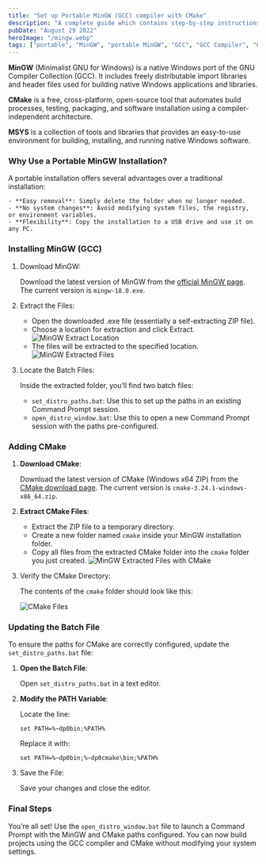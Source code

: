```yaml
---
title: "Set up Portable MinGW (GCC) compiler with CMake"
description: "A complete guide which contains step-by-step instructions to install and set up a portable MinGW (GCC) compiler with CMake."
pubDate: "August 29 2022"
heroImage: "/mingw.webp"
tags: ["portable", "MinGW", "portable MinGW", "GCC", "GCC Compiler", "CMake", "Compiler"]
---
```


**MinGW** (Minimalist GNU for Windows) is a native Windows port of the GNU Compiler Collection (GCC). It includes freely
distributable import libraries and header files used for building native Windows applications and libraries.

**CMake** is a free, cross-platform, open-source tool that automates build processes, testing, packaging, and
software installation using a compiler-independent architecture.

**MSYS** is a collection of tools and libraries that provides an easy-to-use environment for building, installing, and
running native Windows software.

### Why Use a Portable MinGW Installation?

A portable installation offers several advantages over a traditional installation:

    - **Easy removal**: Simply delete the folder when no longer needed.
    - **No system changes**: Avoid modifying system files, the registry, or environment variables.
    - **Flexibility**: Copy the installation to a USB drive and use it on any PC.

### Installing MinGW (GCC)

1. Download MinGW:

    Download the latest version of MinGW from the [official MinGW page](https://nuwen.net/mingw.html). The current
    version is `mingw-18.0.exe`.

2. Extract the Files:

    - Open the downloaded .exe file (essentially a self-extracting ZIP file).
    - Choose a location for extraction and click Extract.
        <Image width={386} src={mingw_extract_location} alt="MinGW Extract Location"/>
    - The files will be extracted to the specified location.
        <Image src={mingw_extracted_files} alt="MinGW Extracted Files"/>

3. Locate the Batch Files:

    Inside the extracted folder, you’ll find two batch files:

    - `set_distro_paths.bat`: Use this to set up the paths in an existing Command Prompt session.
    - `open_distro_window.bat`: Use this to open a new Command Prompt session with the paths pre-configured.

### Adding CMake

1. **Download CMake**:

    Download the latest version of CMake (Windows x64 ZIP) from the [CMake download page](https://cmake.org/download/).
    The current version is `cmake-3.24.1-windows-x86_64.zip`.

2. **Extract CMake Files**:

    - Extract the ZIP file to a temporary directory.
    - Create a new folder named `cmake` inside your MinGW installation folder.
    - Copy all files from the extracted CMake folder into the `cmake` folder you just created.
        <Image src={mingw_extracted_files_with_cmake} alt="MinGW Extracted Files with CMake"/>

3. Verify the CMake Directory:

    The contents of the `cmake` folder should look like this:

    <Image width={386} src={cmake_files} alt="CMake Files"/>


### Updating the Batch File

To ensure the paths for CMake are correctly configured, update the `set_distro_paths.bat` file:

1. **Open the Batch File**:

    Open `set_distro_paths.bat` in a text editor.

2. **Modify the PATH Variable**:

    Locate the line:
    ```
    set PATH=%~dp0bin;%PATH%
    ```
    Replace it with:
    ```
    set PATH=%~dp0bin;%~dp0cmake\bin;%PATH%
    ```
3. Save the File:

    Save your changes and close the editor.

### Final Steps
You’re all set! Use the `open_distro_window.bat` file to launch a Command Prompt with the MinGW and CMake paths configured.
You can now build projects using the GCC compiler and CMake without modifying your system settings.